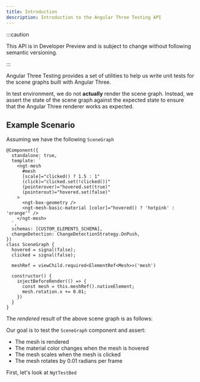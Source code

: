 ```yaml
---
title: Introduction
description: Introduction to the Angular Three Testing API
---
```



:::caution

This API is in Developer Preview and is subject to change without following semantic versioning.

:::

Angular Three Testing provides a set of utilities to help us write unit tests for the scene graphs built with Angular Three.

In test environment, we do not **actually** render the scene graph. Instead, we assert the state of the scene graph against the expected state
to ensure that the Angular Three renderer works as expected.

## Example Scenario

Assuming we have the following `SceneGraph`

```angular-ts
@Component({
  standalone: true,
  template: `
    <ngt-mesh
      #mesh
      [scale]="clicked() ? 1.5 : 1"
      (click)="clicked.set(!clicked())"
      (pointerover)="hovered.set(true)"
      (pointerout)="hovered.set(false)"
    >
      <ngt-box-geometry />
      <ngt-mesh-basic-material [color]="hovered() ? 'hotpink' : 'orange'" />
    </ngt-mesh>
  `,
  schemas: [CUSTOM_ELEMENTS_SCHEMA],
  changeDetection: ChangeDetectionStrategy.OnPush,
})
class SceneGraph {
  hovered = signal(false);
  clicked = signal(false);

  meshRef = viewChild.required<ElementRef<Mesh>>('mesh')

  constructor() {
    injectBeforeRender(() => {
      const mesh = this.meshRef().nativeElement;
      mesh.rotation.x += 0.01;
    })
  }
}
```

The _rendered_ result of the above scene graph is as follows:

<div class="h-96 w-full border border-dashed border-accent-500 rounded">
	<TestBed client:only />
</div>

Our goal is to test the `SceneGraph` component and assert:

- The mesh is rendered
- The material color changes when the mesh is hovered
- The mesh scales when the mesh is clicked
- The mesh rotates by 0.01 radians per frame

First, let's look at `NgtTestBed`
